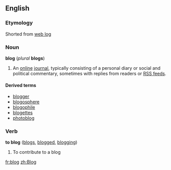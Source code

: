 ==English==
===Etymology===
Shorted from [[web log]]

===Noun===
'''blog''' (''plural'' '''blogs''')

#An [[online]] [[journal]], typically consisting of a personal diary or social and political commentary, sometimes with replies from readers or [[RSS feed]]s.

====Derived terms====
*[[blogger]]
*[[blogosphere]]
*[[blogophile]]
*[[blogettes]]
*[[photoblog]]

===Verb===
'''to blog''' ([[blogs]], [[blogged]], [[blogging]])

#To contribute to a blog

[[fr:blog]]
[[zh:Blog]]